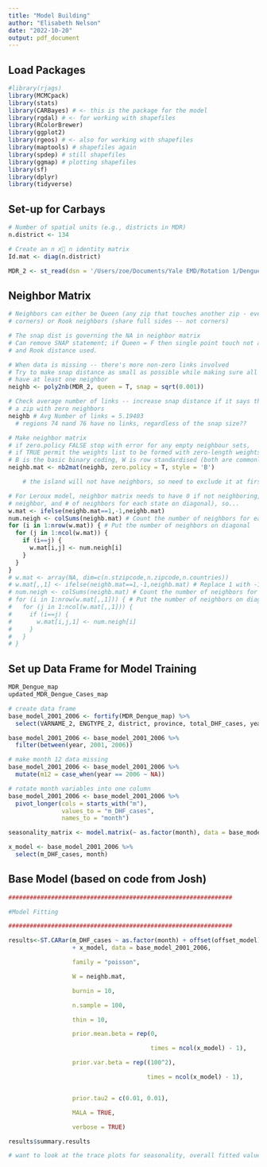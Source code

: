 ```yaml
---
title: "Model Building"
author: "Elisabeth Nelson"
date: "2022-10-20"
output: pdf_document
---
```

## Load Packages
```r
#library(rjags)
library(MCMCpack)
library(stats)
library(CARBayes) # <- this is the package for the model
library(rgdal) # <- for working with shapefiles
library(RColorBrewer) 
library(ggplot2)
library(rgeos) # <- also for working with shapefiles
library(maptools) # shapefiles again
library(spdep) # still shapefiles 
library(ggmap) # plotting shapefiles 
library(sf)
library(dplyr)
library(tidyverse)

```


## Set-up for Carbays
```r
# Number of spatial units (e.g., districts in MDR)
n.district <- 134

# Create an n x􏰀 n identity matrix
Id.mat <- diag(n.district)

MDR_2 <- st_read(dsn = '/Users/zoe/Documents/Yale EMD/Rotation 1/Dengue - Vietnam/dengue_exploration/Data/MDR Updated map/VMD_districts_2022.shp')

```

## Neighbor Matrix
```r
# Neighbors can either be Queen (any zip that touches another zip - even at 
# corners) or Rook neighbors (share full sides -- not corners)

# The snap dist is governing the NA in neighbor matrix
# Can remove SNAP statement; if Queen = F then single point touch not allowed 
# and Rook distance used.

# When data is missing -- there's more non-zero links involved 
# Try to make snap distance as small as possible while making sure all states 
# have at least one neighbor
neighb <- poly2nb(MDR_2, queen = T, snap = sqrt(0.001))

# Check average number of links -- increase snap distance if it says there is 
# a zip with zero neighbors
neighb # Avg Number of links = 5.19403 
  # regions 74 nand 76 have no links, regardless of the snap size??

# Make neighbor matrix 
# if zero.policy FALSE stop with error for any empty neighbour sets, 
# if TRUE permit the weights list to be formed with zero-length weights vectors
# B is the basic binary coding, W is row standardised (both are commonly used)
neighb.mat <- nb2mat(neighb, zero.policy = T, style = 'B')

    # the island will not have neighbors, so need to exclude it at first

# For Leroux model, neighbor matrix needs to have 0 if not neighboring, -1 if 
# neighbor, and # of neighbors for each state on diagonal), so...
w.mat <- ifelse(neighb.mat==1,-1,neighb.mat)
num.neigh <- colSums(neighb.mat) # Count the number of neighbors for each state
for (i in 1:nrow(w.mat)) { # Put the number of neighbors on diagonal
  for (j in 1:ncol(w.mat)) {
    if (i==j) {
      w.mat[i,j] <- num.neigh[i]
    }
  }
}
# w.mat <- array(NA, dim=c(n.stzipcode,n.zipcode,n.countries))
# w.mat[,,1] <- ifelse(neighb.mat==1,-1,neighb.mat) # Replace 1 with -1
# num.neigh <- colSums(neighb.mat) # Count the number of neighbors for each state
# for (i in 1:nrow(w.mat[,,1])) { # Put the number of neighbors on diagonal
#   for (j in 1:ncol(w.mat[,,1])) {
#     if (i==j) {
#       w.mat[i,j,1] <- num.neigh[i]
#     }
#   }
# }


```

## Set up Data Frame for Model Training
```r
MDR_Dengue_map
updated_MDR_Dengue_Cases_map

# create data frame
base_model_2001_2006 <- fortify(MDR_Dengue_map) %>%
  select(VARNAME_2, ENGTYPE_2, district, province, total_DHF_cases, year, m1, m2, m3, m4, m5, m6, m7, m8, m9, m10, m11, m12, updated_district_code.y, pop, DHF_incidence, log_DHF_incidence, geometry) 

base_model_2001_2006 <- base_model_2001_2006 %>% 
  filter(between(year, 2001, 2006))

# make month 12 data missing
base_model_2001_2006 <- base_model_2001_2006 %>%
  mutate(m12 = case_when(year == 2006 ~ NA))

# rotate month variables into one column
base_model_2001_2006 <- base_model_2001_2006 %>%
  pivot_longer(cols = starts_with("m"), 
               values_to = "m_DHF_cases", 
               names_to = "month")

seasonality_matrix <- model.matrix(~ as.factor(month), data = base_model_2001_2006)

x_model <- base_model_2001_2006 %>%
  select(m_DHF_cases, month)

```



## Base Model (based on code from Josh)
```r
###############################################################

#Model Fitting

###############################################################

results<-ST.CARar(m_DHF_cases ~ as.factor(month) + offset(offset_model) 
                  + x_model, data = base_model_2001_2006,

                  family = "poisson",

                  W = neighb.mat,

                  burnin = 10, 

                  n.sample = 100,

                  thin = 10,

                  prior.mean.beta = rep(0,

                                        times = ncol(x_model) - 1),

                  prior.var.beta = rep((100^2),

                                       times = ncol(x_model) - 1),


                  prior.tau2 = c(0.01, 0.01),

                  MALA = TRUE,

                  verbose = TRUE)

results$summary.results

# want to look at the trace plots for seasonality, overall fitted value (probably won't converge with lower numbers of runs)

```
